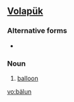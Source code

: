==[[Volapük]]==

===Alternative forms===
* {{l|vo|baylun}}

===Noun===
{{infl|vo|noun}}

# [[balloon]]

[[vo:bälun]]